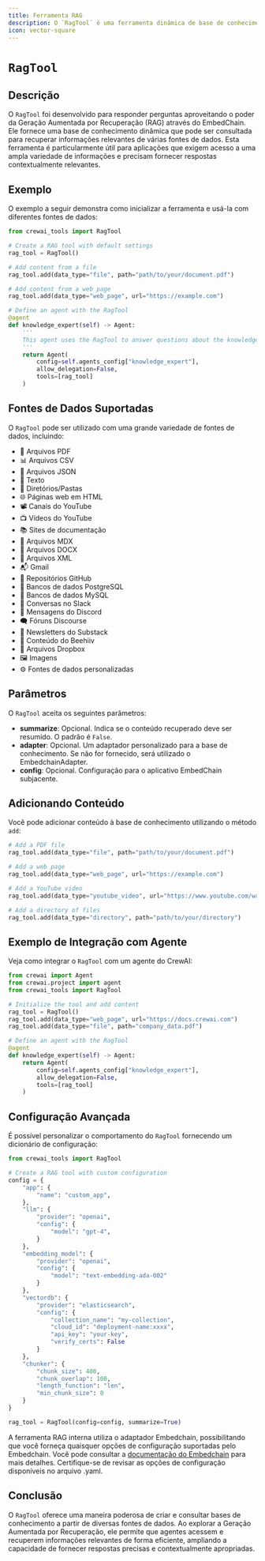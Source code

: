 ```yaml
---
title: Ferramenta RAG
description: O `RagTool` é uma ferramenta dinâmica de base de conhecimento para responder perguntas usando Geração Aumentada por Recuperação.
icon: vector-square
---
```


# `RagTool`

## Descrição

O `RagTool` foi desenvolvido para responder perguntas aproveitando o poder da Geração Aumentada por Recuperação (RAG) através do EmbedChain.
Ele fornece uma base de conhecimento dinâmica que pode ser consultada para recuperar informações relevantes de várias fontes de dados.
Esta ferramenta é particularmente útil para aplicações que exigem acesso a uma ampla variedade de informações e precisam fornecer respostas contextualmente relevantes.

## Exemplo

O exemplo a seguir demonstra como inicializar a ferramenta e usá-la com diferentes fontes de dados:

```python Code
from crewai_tools import RagTool

# Create a RAG tool with default settings
rag_tool = RagTool()

# Add content from a file
rag_tool.add(data_type="file", path="path/to/your/document.pdf")

# Add content from a web page
rag_tool.add(data_type="web_page", url="https://example.com")

# Define an agent with the RagTool
@agent
def knowledge_expert(self) -> Agent:
    '''
    This agent uses the RagTool to answer questions about the knowledge base.
    '''
    return Agent(
        config=self.agents_config["knowledge_expert"],
        allow_delegation=False,
        tools=[rag_tool]
    )
```

## Fontes de Dados Suportadas

O `RagTool` pode ser utilizado com uma grande variedade de fontes de dados, incluindo:

- 📰 Arquivos PDF
- 📊 Arquivos CSV
- 📃 Arquivos JSON
- 📝 Texto
- 📁 Diretórios/Pastas
- 🌐 Páginas web em HTML
- 📽️ Canais do YouTube
- 📺 Vídeos do YouTube
- 📚 Sites de documentação
- 📝 Arquivos MDX
- 📄 Arquivos DOCX
- 🧾 Arquivos XML
- 📬 Gmail
- 📝 Repositórios GitHub
- 🐘 Bancos de dados PostgreSQL
- 🐬 Bancos de dados MySQL
- 🤖 Conversas no Slack
- 💬 Mensagens do Discord
- 🗨️ Fóruns Discourse
- 📝 Newsletters do Substack
- 🐝 Conteúdo do Beehiiv
- 💾 Arquivos Dropbox
- 🖼️ Imagens
- ⚙️ Fontes de dados personalizadas

## Parâmetros

O `RagTool` aceita os seguintes parâmetros:

- **summarize**: Opcional. Indica se o conteúdo recuperado deve ser resumido. O padrão é `False`.
- **adapter**: Opcional. Um adaptador personalizado para a base de conhecimento. Se não for fornecido, será utilizado o EmbedchainAdapter.
- **config**: Opcional. Configuração para o aplicativo EmbedChain subjacente.

## Adicionando Conteúdo

Você pode adicionar conteúdo à base de conhecimento utilizando o método `add`:

```python Code
# Add a PDF file
rag_tool.add(data_type="file", path="path/to/your/document.pdf")

# Add a web page
rag_tool.add(data_type="web_page", url="https://example.com")

# Add a YouTube video
rag_tool.add(data_type="youtube_video", url="https://www.youtube.com/watch?v=VIDEO_ID")

# Add a directory of files
rag_tool.add(data_type="directory", path="path/to/your/directory")
```

## Exemplo de Integração com Agente

Veja como integrar o `RagTool` com um agente do CrewAI:

```python Code
from crewai import Agent
from crewai.project import agent
from crewai_tools import RagTool

# Initialize the tool and add content
rag_tool = RagTool()
rag_tool.add(data_type="web_page", url="https://docs.crewai.com")
rag_tool.add(data_type="file", path="company_data.pdf")

# Define an agent with the RagTool
@agent
def knowledge_expert(self) -> Agent:
    return Agent(
        config=self.agents_config["knowledge_expert"],
        allow_delegation=False,
        tools=[rag_tool]
    )
```

## Configuração Avançada

É possível personalizar o comportamento do `RagTool` fornecendo um dicionário de configuração:

```python Code
from crewai_tools import RagTool

# Create a RAG tool with custom configuration
config = {
    "app": {
        "name": "custom_app",
    },
    "llm": {
        "provider": "openai",
        "config": {
            "model": "gpt-4",
        }
    },
    "embedding_model": {
        "provider": "openai",
        "config": {
            "model": "text-embedding-ada-002"
        }
    },
    "vectordb": {
        "provider": "elasticsearch",
        "config": {
            "collection_name": "my-collection",
            "cloud_id": "deployment-name:xxxx",
            "api_key": "your-key",
            "verify_certs": False
        }
    },
    "chunker": {
        "chunk_size": 400,
        "chunk_overlap": 100,
        "length_function": "len",
        "min_chunk_size": 0
    }
}

rag_tool = RagTool(config=config, summarize=True)
```

A ferramenta RAG interna utiliza o adaptador Embedchain, possibilitando que você forneça quaisquer opções de configuração suportadas pelo Embedchain.
Você pode consultar a [documentação do Embedchain](https://docs.embedchain.ai/components/introduction) para mais detalhes.
Certifique-se de revisar as opções de configuração disponíveis no arquivo .yaml.

## Conclusão
O `RagTool` oferece uma maneira poderosa de criar e consultar bases de conhecimento a partir de diversas fontes de dados. Ao explorar a Geração Aumentada por Recuperação, ele permite que agentes acessem e recuperem informações relevantes de forma eficiente, ampliando a capacidade de fornecer respostas precisas e contextualmente apropriadas.